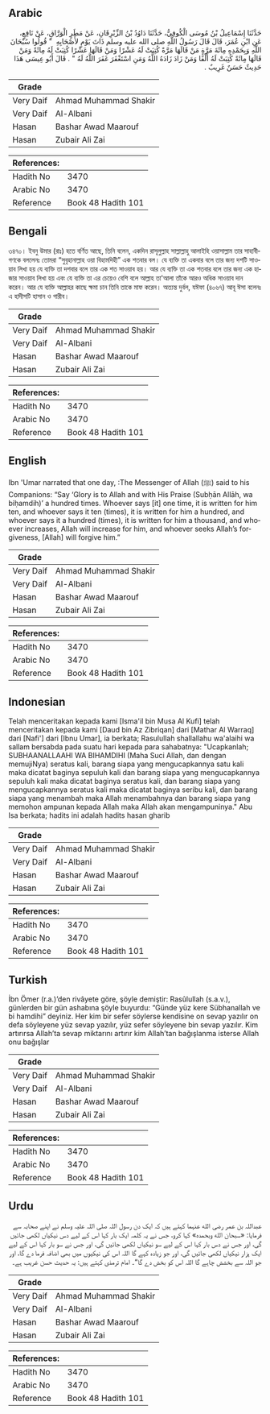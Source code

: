 ## Arabic


<div dir="rtl" lang="ar" style={{fontSize:'larger',backgroundColor:'#f8f9fa',padding:20}}>
حَدَّثَنَا إِسْمَاعِيلُ بْنُ مُوسَى الْكُوفِيُّ، حَدَّثَنَا دَاوُدُ بْنُ الزِّبْرِقَانِ، عَنْ مَطَرٍ الْوَرَّاقِ، عَنْ نَافِعٍ، عَنِ ابْنِ عُمَرَ، قَالَ قَالَ رَسُولُ اللَّهِ صلى الله عليه وسلم ذَاتَ يَوْمٍ لأَصْحَابِهِ ‏ "‏ قُولُوا سُبْحَانَ اللَّهِ وَبِحَمْدِهِ مِائَةَ مَرَّةٍ مَنْ قَالَهَا مَرَّةً كُتِبَتْ لَهُ عَشْرًا وَمَنْ قَالَهَا عَشْرًا كُتِبَتْ لَهُ مِائَةً وَمَنْ قَالَهَا مِائَةً كُتِبَتْ لَهُ أَلْفًا وَمَنْ زَادَ زَادَهُ اللَّهُ وَمَنِ اسْتَغْفَرَ غَفَرَ اللَّهُ لَهُ ‏"‏ ‏.‏ قَالَ أَبُو عِيسَى هَذَا حَدِيثٌ حَسَنٌ غَرِيبٌ ‏.‏
</div>
<div style={{backgroundColor:'#f8f9fa',padding:20, marginBottom: 10}}><table> <thead> <tr> <th>Grade</th> <th></th> </tr> </thead> <tbody> <tr><td>Very Daif</td><td>Ahmad Muhammad Shakir</td></tr><tr><td>Very Daif</td><td>Al-Albani</td></tr><tr><td>Hasan</td><td>Bashar Awad Maarouf</td></tr><tr><td>Hasan</td><td>Zubair Ali Zai</td></tr></tbody></table><table> <thead> <tr> <th>References:</th> <th></th> </tr> </thead> <tbody><tr><td>Hadith No</td><td>3470</td></tr><tr><td>Arabic No</td><td>3470</td></tr><tr><td>Reference</td><td>Book 48 Hadith 101</td></tr></tbody></table></div>

## Bengali


<div dir="ltr" lang="bn" style={{fontSize:'larger',backgroundColor:'#f8f9fa',padding:20}}>
৩৪৭০। ইবনু উমার (রাঃ) হতে বর্ণিত আছে, তিনি বলেন, একদিন রাসূলুল্লাহ সাল্লাল্লাহু আলাইহি ওয়াসাল্লাম তার সাহাবীগণকে বললেনঃ তোমরা “সুবৃহানাল্লাহ ওয়া বিহামদিহী” এক শতবার বল। যে ব্যক্তি তা একবার বলে তার জন্য দশটি সাওয়াব লিখা হয় যে ব্যক্তি তা দশবার বলে তার এক শত সাওয়াব হয়। আর যে ব্যক্তি তা এক শতবার বলে তার জন্য এক হাজার সাওয়াব লিখা হয় এবং যে ব্যক্তি তা এর চেয়েও বেশি বলে আল্লাহ তা'আলা তাঁকে আরও অধিক সাওয়াব দান করেন। আর যে ব্যক্তি আল্লাহর কাছে ক্ষমা চান তিনি তাকে মাফ করেন। অত্যন্ত দুর্বল, যঈফা (৪০৬৭) আবূ ঈসা বলেনঃ এ হাদীসটি হাসান ও গারীব।
</div>
<div style={{backgroundColor:'#f8f9fa',padding:20, marginBottom: 10}}><table> <thead> <tr> <th>Grade</th> <th></th> </tr> </thead> <tbody> <tr><td>Very Daif</td><td>Ahmad Muhammad Shakir</td></tr><tr><td>Very Daif</td><td>Al-Albani</td></tr><tr><td>Hasan</td><td>Bashar Awad Maarouf</td></tr><tr><td>Hasan</td><td>Zubair Ali Zai</td></tr></tbody></table><table> <thead> <tr> <th>References:</th> <th></th> </tr> </thead> <tbody><tr><td>Hadith No</td><td>3470</td></tr><tr><td>Arabic No</td><td>3470</td></tr><tr><td>Reference</td><td>Book 48 Hadith 101</td></tr></tbody></table></div>

## English


<div dir="ltr" lang="en" style={{fontSize:'larger',backgroundColor:'#f8f9fa',padding:20}}>
Ibn 'Umar narrated that one day, :The Messenger of Allah (ﷺ) said to his Companions: “Say ‘Glory is to Allah and with His Praise (Subḥān Allāh, wa biḥamdih)’ a hundred times. Whoever says [it] one time, it is written for him ten, and whoever says it ten (times), it is written for him a hundred, and whoever says it a hundred (times), it is written for him a thousand, and whoever increases, Allah will increase for him, and whoever seeks Allah’s forgiveness, [Allah] will forgive him.”
</div>
<div style={{backgroundColor:'#f8f9fa',padding:20, marginBottom: 10}}><table> <thead> <tr> <th>Grade</th> <th></th> </tr> </thead> <tbody> <tr><td>Very Daif</td><td>Ahmad Muhammad Shakir</td></tr><tr><td>Very Daif</td><td>Al-Albani</td></tr><tr><td>Hasan</td><td>Bashar Awad Maarouf</td></tr><tr><td>Hasan</td><td>Zubair Ali Zai</td></tr></tbody></table><table> <thead> <tr> <th>References:</th> <th></th> </tr> </thead> <tbody><tr><td>Hadith No</td><td>3470</td></tr><tr><td>Arabic No</td><td>3470</td></tr><tr><td>Reference</td><td>Book 48 Hadith 101</td></tr></tbody></table></div>

## Indonesian


<div dir="ltr" lang="id" style={{fontSize:'larger',backgroundColor:'#f8f9fa',padding:20}}>
Telah menceritakan kepada kami [Isma'il bin Musa Al Kufi] telah menceritakan kepada kami [Daud bin Az Zibriqan] dari [Mathar Al Warraq] dari [Nafi'] dari [Ibnu Umar], ia berkata; Rasulullah shallallahu wa'alaihi wa sallam bersabda pada suatu hari kepada para sahabatnya: "Ucapkanlah; SUBHAANALLAAHI WA BIHAMDIHI (Maha Suci Allah, dan dengan memujiNya) seratus kali, barang siapa yang mengucapkannya satu kali maka dicatat baginya sepuluh kali dan barang siapa yang mengucapkannya sepuluh kali maka dicatat baginya seratus kali, dan barang siapa yang mengucapkannya seratus kali maka dicatat baginya seribu kali, dan barang siapa yang menambah maka Allah menambahnya dan barang siapa yang memohon ampunan kepada Allah maka Allah akan mengampuninya." Abu Isa berkata; hadits ini adalah hadits hasan gharib
</div>
<div style={{backgroundColor:'#f8f9fa',padding:20, marginBottom: 10}}><table> <thead> <tr> <th>Grade</th> <th></th> </tr> </thead> <tbody> <tr><td>Very Daif</td><td>Ahmad Muhammad Shakir</td></tr><tr><td>Very Daif</td><td>Al-Albani</td></tr><tr><td>Hasan</td><td>Bashar Awad Maarouf</td></tr><tr><td>Hasan</td><td>Zubair Ali Zai</td></tr></tbody></table><table> <thead> <tr> <th>References:</th> <th></th> </tr> </thead> <tbody><tr><td>Hadith No</td><td>3470</td></tr><tr><td>Arabic No</td><td>3470</td></tr><tr><td>Reference</td><td>Book 48 Hadith 101</td></tr></tbody></table></div>

## Turkish


<div dir="ltr" lang="tr" style={{fontSize:'larger',backgroundColor:'#f8f9fa',padding:20}}>
İbn Ömer (r.a.)’den rivâyete göre, şöyle demiştir: Rasûlullah (s.a.v.), günlerden bir gün ashabına şöyle buyurdu: “Günde yüz kere Sübhanallah ve bi hamdihi” deyiniz. Her kim bir sefer söylerse kendisine on sevap yazılır on defa söyleyene yüz sevap yazılır, yüz sefer söyleyene bin sevap yazılır. Kim artırırsa Allah’ta sevap miktarını artırır kim Allah’tan bağışlanma isterse Allah onu bağışlar
</div>
<div style={{backgroundColor:'#f8f9fa',padding:20, marginBottom: 10}}><table> <thead> <tr> <th>Grade</th> <th></th> </tr> </thead> <tbody> <tr><td>Very Daif</td><td>Ahmad Muhammad Shakir</td></tr><tr><td>Very Daif</td><td>Al-Albani</td></tr><tr><td>Hasan</td><td>Bashar Awad Maarouf</td></tr><tr><td>Hasan</td><td>Zubair Ali Zai</td></tr></tbody></table><table> <thead> <tr> <th>References:</th> <th></th> </tr> </thead> <tbody><tr><td>Hadith No</td><td>3470</td></tr><tr><td>Arabic No</td><td>3470</td></tr><tr><td>Reference</td><td>Book 48 Hadith 101</td></tr></tbody></table></div>

## Urdu


<div dir="rtl" lang="ur" style={{fontSize:'larger',backgroundColor:'#f8f9fa',padding:20}}>
عبداللہ بن عمر رضی الله عنہما کہتے ہیں کہ ایک دن رسول اللہ صلی اللہ علیہ وسلم نے اپنے صحابہ سے فرمایا: «سبحان الله وبحمده» کہا کرو، جس نے یہ کلمہ ایک بار کہا اس کے لیے دس نیکیاں لکھی جائیں گی، اور جس نے دس بار کہا اس کے لیے سو نیکیاں لکھی جائیں گی، اور جس نے سو بار کہا اس کے لیے ایک ہزار نیکیاں لکھی جائیں گی، اور جو زیادہ کہے گا اللہ اس کی نیکیوں میں بھی اضافہ فرما دے گا، اور جو اللہ سے بخشش چاہے گا اللہ اس کو بخش دے گا“۔ امام ترمذی کہتے ہیں: یہ حدیث حسن غریب ہے۔
</div>
<div style={{backgroundColor:'#f8f9fa',padding:20, marginBottom: 10}}><table> <thead> <tr> <th>Grade</th> <th></th> </tr> </thead> <tbody> <tr><td>Very Daif</td><td>Ahmad Muhammad Shakir</td></tr><tr><td>Very Daif</td><td>Al-Albani</td></tr><tr><td>Hasan</td><td>Bashar Awad Maarouf</td></tr><tr><td>Hasan</td><td>Zubair Ali Zai</td></tr></tbody></table><table> <thead> <tr> <th>References:</th> <th></th> </tr> </thead> <tbody><tr><td>Hadith No</td><td>3470</td></tr><tr><td>Arabic No</td><td>3470</td></tr><tr><td>Reference</td><td>Book 48 Hadith 101</td></tr></tbody></table></div>